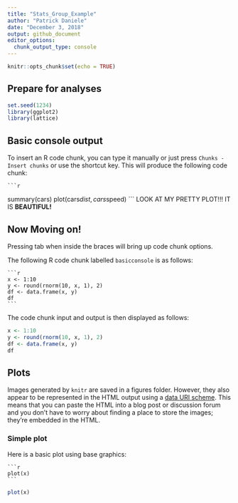 ```yaml
---
title: "Stats_Group_Example"
author: "Patrick Daniele"
date: "December 3, 2018"
output: github_document
editor_options: 
  chunk_output_type: console
---
```


```r
knitr::opts_chunk$set(echo = TRUE)
```

## Prepare for analyses
```r
set.seed(1234)
library(ggplot2)
library(lattice)
```



## Basic console output
To insert an R code chunk, you can type it manually or just press `Chunks - Insert chunks` or use the shortcut key. This will produce the following code chunk:

    ```r
summary(cars)
plot(cars$dist,cars$speed)
    ```
LOOK AT MY PRETTY PLOT!!! IT IS **BEAUTIFUL!**


## Now Moving on!

Pressing tab when inside the braces will bring up code chunk options.

The following R code chunk labelled `basicconsole` is as follows:

    ```r
    x <- 1:10
    y <- round(rnorm(10, x, 1), 2)
    df <- data.frame(x, y)
    df
    ```
    
The code chunk input and output is then displayed as follows:

```r
x <- 1:10
y <- round(rnorm(10, x, 1), 2)
df <- data.frame(x, y)
df
```

## Plots
Images generated by `knitr` are saved in a figures folder. However, they also appear to be represented in the HTML output using a [data URI scheme]( http://en.wikipedia.org/wiki/Data_URI_scheme). This means that you can paste the HTML into a blog post or discussion forum and you don't have to worry about finding a place to store the images; they're embedded in the HTML.

### Simple plot
Here is a basic plot using base graphics:

    ```r
    plot(x)
    ```

```r
plot(x)
```